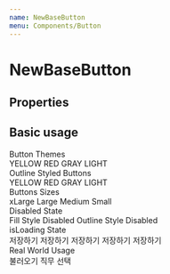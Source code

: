 ```yaml
---
name: NewBaseButton
menu: Components/Button
---
```



# NewBaseButton

## Properties

<Props of={NewBaseButton} />

## Basic usage

<Playground>
  <DoczContainer direction="column">
    <div>Button Themes</div>
    <DoczContainer direction="row">
      <NewBaseButton theme="yellow">YELLOW</NewBaseButton>
      <NewBaseButton theme="red">RED</NewBaseButton>
      <NewBaseButton theme="gray">GRAY</NewBaseButton>
      <NewBaseButton theme="light">LIGHT</NewBaseButton>
    </DoczContainer>
  </DoczContainer>
  <DoczContainer direction="column">
    <div>Outline Styled Buttons</div>
    <DoczContainer direction="row">
      <NewBaseButton outline theme="yellow">
        YELLOW
      </NewBaseButton>
      <NewBaseButton outline theme="red">
        RED
      </NewBaseButton>
      <NewBaseButton outline theme="gray">
        GRAY
      </NewBaseButton>
      <NewBaseButton outline theme="light">
        LIGHT
      </NewBaseButton>
    </DoczContainer>
  </DoczContainer>
  <DoczContainer direction="column">
    <div>Buttons Sizes</div>
    <DoczContainer direction="row">
      <NewBaseButton size="xLarge">xLarge</NewBaseButton>
      <NewBaseButton size="large">Large</NewBaseButton>
      <NewBaseButton size="medium">Medium</NewBaseButton>
      <NewBaseButton size="small">Small</NewBaseButton>
    </DoczContainer>
  </DoczContainer>
  <DoczContainer direction="column">
    <div>Disabled State</div>
    <DoczContainer direction="row">
      <NewBaseButton size="medium" disabled>
        Fill Style Disabled
      </NewBaseButton>
      <NewBaseButton size="medium" outline disabled>
        Outline Style Disabled
      </NewBaseButton>
    </DoczContainer>
  </DoczContainer>
  <DoczContainer direction="column">
    <div>isLoading State</div>
    <DoczContainer direction="row">
      <NewBaseButton size="medium" isLoading>
        저장하기
      </NewBaseButton>
      <NewBaseButton size="medium" outline isLoading>
        저장하기
      </NewBaseButton>
      <NewBaseButton size="medium" outline theme="light" isLoading>
        저장하기
      </NewBaseButton>
      <NewBaseButton size="medium" theme="red" isLoading>
        저장하기
      </NewBaseButton>
      <NewBaseButton size="medium" isLoading disabled>
        저장하기
      </NewBaseButton>
    </DoczContainer>
  </DoczContainer>
  <DoczContainer direction="column">
    <div>Real World Usage</div>
    <DoczContainer direction="row">
      <NewBaseButton size="large">불러오기</NewBaseButton>
      <NewBaseButton size="small" outline theme="light">
        직무 선택
      </NewBaseButton>
    </DoczContainer>
  </DoczContainer>
</Playground>
